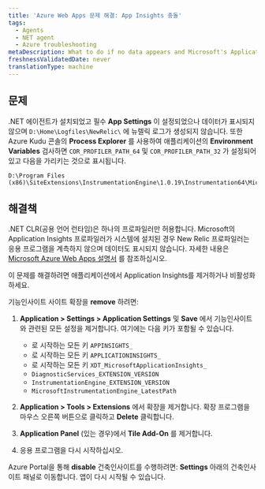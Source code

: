 ```yaml
---
title: 'Azure Web Apps 문제 해결: App Insights 충돌'
tags:
  - Agents
  - NET agent
  - Azure troubleshooting
metaDescription: What to do if no data appears and Microsoft's Application Insights profiler is preventing the New Relic .NET profiler from instrumenting your app.
freshnessValidatedDate: never
translationType: machine
---
```


## 문제

.NET 에이전트가 설치되었고 필수 <DNT>**App Settings**</DNT> 이 설정되었으나 데이터가 표시되지 않으며 `D:\Home\Logfiles\NewRelic\` 에 뉴렐릭 로그가 생성되지 않습니다. 또한 Azure Kudu 콘솔의 <DNT>**Process Explorer**</DNT> 를 사용하여 애플리케이션의 <DNT>**Environment Variables**</DNT> 검사하면 `COR_PROFILER_PATH_64` 및 `COR_PROFILER_PATH_32` 가 설정되어 있고 다음을 가리키는 것으로 표시됩니다.

```
D:\Program Files (x86)\SiteExtensions\InstrumentationEngine\1.0.19\Instrumentation64\MicrosoftInstrumentationEngine_x64.dll
```

## 해결책

.NET CLR(공용 언어 런타임)은 하나의 프로파일러만 허용합니다. Microsoft의 Application Insights 프로파일러가 시스템에 설치된 경우 New Relic 프로파일러는 응용 프로그램을 계측하지 않으며 데이터도 표시되지 않습니다. 자세한 내용은 [Microsoft Azure Web Apps 설명서](https://docs.microsoft.com/en-us/azure/azure-monitor/app/azure-web-apps) 를 참조하십시오.

이 문제를 해결하려면 애플리케이션에서 Application Insights를 제거하거나 비활성화하세요.

기능인사이트 사이트 확장을 <DNT>**remove**</DNT> 하려면:

1. <DNT>**Application &gt; Settings &gt; Application Settings**</DNT> 및 <DNT>**Save**</DNT> 에서 기능인사이트와 관련된 모든 설정을 제거합니다. 여기에는 다음 키가 포함될 수 있습니다.

   * 로 시작하는 모든 키 `APPINSIGHTS_`
   * 로 시작하는 모든 키 `APPLICATIONINSIGHTS_`
   * 로 시작하는 모든 키 `XDT_MicrosoftApplicationInsights_`
   * `DiagnosticServices_EXTENSION_VERSION`
   * `InstrumentationEngine_EXTENSION_VERSION`
   * `MicrosoftInstrumentationEngine_LatestPath`

2. <DNT>**Application &gt; Tools &gt; Extensions**</DNT> 에서 확장을 제거합니다. 확장 프로그램을 마우스 오른쪽 버튼으로 클릭하고 <DNT>**Delete**</DNT> 클릭합니다.

3. <DNT>**Application Panel**</DNT> (있는 경우)에서 <DNT>**Tile Add-On**</DNT> 를 제거합니다.

4. 응용 프로그램을 다시 시작하십시오.

Azure Portal을 통해 <DNT>**disable**</DNT> 건축인사이트를 수행하려면: <DNT>**Settings**</DNT> 아래의 건축인사이트 패널로 이동합니다. 앱이 다시 시작될 수 있습니다.
